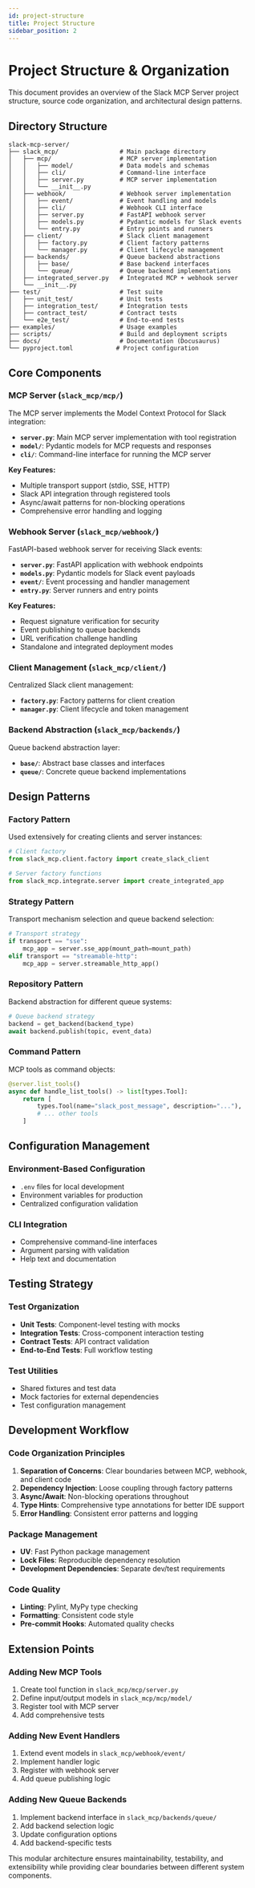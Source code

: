 ```yaml
---
id: project-structure
title: Project Structure
sidebar_position: 2
---
```


# Project Structure & Organization

This document provides an overview of the Slack MCP Server project structure, source code organization, and architectural design patterns.

## Directory Structure

```
slack-mcp-server/
├── slack_mcp/                 # Main package directory
│   ├── mcp/                   # MCP server implementation
│   │   ├── model/             # Data models and schemas
│   │   ├── cli/               # Command-line interface
│   │   ├── server.py          # MCP server implementation
│   │   └── __init__.py
│   ├── webhook/               # Webhook server implementation
│   │   ├── event/             # Event handling and models
│   │   ├── cli/               # Webhook CLI interface
│   │   ├── server.py          # FastAPI webhook server
│   │   ├── models.py          # Pydantic models for Slack events
│   │   └── entry.py           # Entry points and runners
│   ├── client/                # Slack client management
│   │   ├── factory.py         # Client factory patterns
│   │   └── manager.py         # Client lifecycle management
│   ├── backends/              # Queue backend abstractions
│   │   ├── base/              # Base backend interfaces
│   │   └── queue/             # Queue backend implementations
│   ├── integrated_server.py   # Integrated MCP + webhook server
│   └── __init__.py
├── test/                      # Test suite
│   ├── unit_test/             # Unit tests
│   ├── integration_test/      # Integration tests
│   ├── contract_test/         # Contract tests
│   └── e2e_test/              # End-to-end tests
├── examples/                  # Usage examples
├── scripts/                   # Build and deployment scripts
├── docs/                      # Documentation (Docusaurus)
└── pyproject.toml            # Project configuration
```

## Core Components

### **MCP Server (`slack_mcp/mcp/`)**

The MCP server implements the Model Context Protocol for Slack integration:

- **`server.py`**: Main MCP server implementation with tool registration
- **`model/`**: Pydantic models for MCP requests and responses
- **`cli/`**: Command-line interface for running the MCP server

**Key Features:**
- Multiple transport support (stdio, SSE, HTTP)
- Slack API integration through registered tools
- Async/await patterns for non-blocking operations
- Comprehensive error handling and logging

### **Webhook Server (`slack_mcp/webhook/`)**

FastAPI-based webhook server for receiving Slack events:

- **`server.py`**: FastAPI application with webhook endpoints
- **`models.py`**: Pydantic models for Slack event payloads
- **`event/`**: Event processing and handler management
- **`entry.py`**: Server runners and entry points

**Key Features:**
- Request signature verification for security
- Event publishing to queue backends
- URL verification challenge handling
- Standalone and integrated deployment modes

### **Client Management (`slack_mcp/client/`)**

Centralized Slack client management:

- **`factory.py`**: Factory patterns for client creation
- **`manager.py`**: Client lifecycle and token management

### **Backend Abstraction (`slack_mcp/backends/`)**

Queue backend abstraction layer:

- **`base/`**: Abstract base classes and interfaces
- **`queue/`**: Concrete queue backend implementations

## Design Patterns

### **Factory Pattern**
Used extensively for creating clients and server instances:

```python
# Client factory
from slack_mcp.client.factory import create_slack_client

# Server factory functions
from slack_mcp.integrate.server import create_integrated_app
```

### **Strategy Pattern**
Transport mechanism selection and queue backend selection:

```python
# Transport strategy
if transport == "sse":
    mcp_app = server.sse_app(mount_path=mount_path)
elif transport == "streamable-http":
    mcp_app = server.streamable_http_app()
```

### **Repository Pattern**
Backend abstraction for different queue systems:

```python
# Queue backend strategy
backend = get_backend(backend_type)
await backend.publish(topic, event_data)
```

### **Command Pattern**
MCP tools as command objects:

```python
@server.list_tools()
async def handle_list_tools() -> list[types.Tool]:
    return [
        types.Tool(name="slack_post_message", description="..."),
        # ... other tools
    ]
```

## Configuration Management

### **Environment-Based Configuration**
- `.env` files for local development
- Environment variables for production
- Centralized configuration validation

### **CLI Integration**
- Comprehensive command-line interfaces
- Argument parsing with validation
- Help text and documentation

## Testing Strategy

### **Test Organization**
- **Unit Tests**: Component-level testing with mocks
- **Integration Tests**: Cross-component interaction testing
- **Contract Tests**: API contract validation
- **End-to-End Tests**: Full workflow testing

### **Test Utilities**
- Shared fixtures and test data
- Mock factories for external dependencies
- Test configuration management

## Development Workflow

### **Code Organization Principles**
1. **Separation of Concerns**: Clear boundaries between MCP, webhook, and client code
2. **Dependency Injection**: Loose coupling through factory patterns
3. **Async/Await**: Non-blocking operations throughout
4. **Type Hints**: Comprehensive type annotations for better IDE support
5. **Error Handling**: Consistent error patterns and logging

### **Package Management**
- **UV**: Fast Python package management
- **Lock Files**: Reproducible dependency resolution
- **Development Dependencies**: Separate dev/test requirements

### **Code Quality**
- **Linting**: Pylint, MyPy type checking
- **Formatting**: Consistent code style
- **Pre-commit Hooks**: Automated quality checks

## Extension Points

### **Adding New MCP Tools**
1. Create tool function in `slack_mcp/mcp/server.py`
2. Define input/output models in `slack_mcp/mcp/model/`
3. Register tool with MCP server
4. Add comprehensive tests

### **Adding New Event Handlers**
1. Extend event models in `slack_mcp/webhook/event/`
2. Implement handler logic
3. Register with webhook server
4. Add queue publishing logic

### **Adding New Queue Backends**
1. Implement backend interface in `slack_mcp/backends/queue/`
2. Add backend selection logic
3. Update configuration options
4. Add backend-specific tests

This modular architecture ensures maintainability, testability, and extensibility while providing clear boundaries between different system components.
